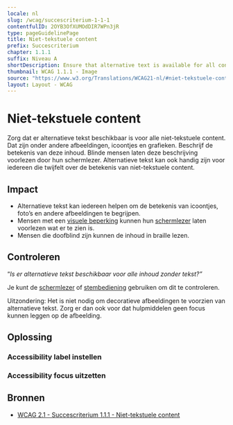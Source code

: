 ```yaml
---
locale: nl
slug: /wcag/succescriterium-1-1-1
contentfulID: 2OYB3OfXUMOdDIR7WPn3jR
type: pageGuidelinePage
title: Niet-tekstuele content
prefix: Succescriterium
chapter: 1.1.1
suffix: Niveau A
shortDescription: Ensure that alternative text is available for all content without text.
thumbnail: WCAG 1.1.1 - Image
source: "https://www.w3.org/Translations/WCAG21-nl/#niet-tekstuele-content"
layout: Layout - WCAG
---
```


# Niet-tekstuele content

Zorg dat er alternatieve tekst beschikbaar is voor alle niet-tekstuele content. Dat zijn onder andere afbeeldingen, icoontjes en grafieken. Beschrijf de betekenis van deze inhoud. Blinde mensen laten deze beschrijving voorlezen door hun schermlezer. Alternatieve tekst kan ook handig zijn voor iedereen die twijfelt over de betekenis van niet-tekstuele content.

## Impact

- Alternatieve tekst kan iedereen helpen om de betekenis van icoontjes, foto’s en andere afbeeldingen te begrijpen.
- Mensen met een [visuele beperking](/nl/articles/disabilities/visual) kunnen hun [schermlezer](/nl/stats/screen-reader) laten voorlezen wat er te zien is.
- Mensen die doofblind zijn kunnen de inhoud in braille lezen.

## Controleren

“*Is er alternatieve tekst beschikbaar voor alle inhoud zonder tekst?”*

Je kunt de [schermlezer](/nl/stats/screen-reader) of [stembediening](/nl/stats/voice-control) gebruiken om dit te controleren. 

Uitzondering: Het is niet nodig om decoratieve afbeeldingen te voorzien van alternatieve tekst. Zorg er dan ook voor dat hulpmiddelen geen focus kunnen leggen op de afbeelding.

## Oplossing

### Accessibility label instellen

<CodeSample id="accessibility-label" locale="nl"/>

### Accessibility focus uitzetten

<CodeSample id="accessibility-focusable" locale="nl"/>

## Bronnen

- [WCAG 2.1 - Succescriterium 1.1.1 - Niet-tekstuele content](https://www.w3.org/Translations/WCAG21-nl/#niet-tekstuele-content)